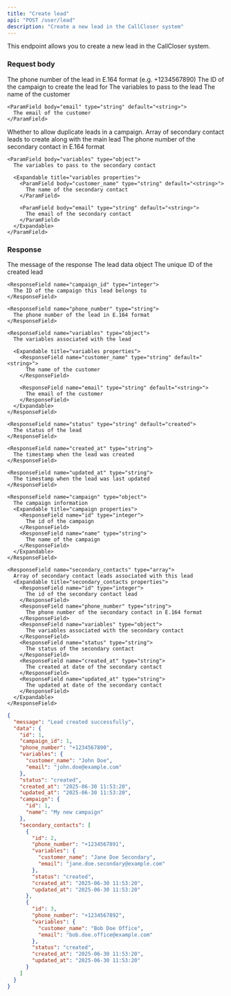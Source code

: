 ```yaml
---
title: "Create lead"
api: "POST /user/lead"
description: "Create a new lead in the CallCloser system"
---
```


This endpoint allows you to create a new lead in the CallCloser system.

### Request body

<ParamField body="phone_number" type="string" required>
  The phone number of the lead in E.164 format (e.g. +1234567890)
</ParamField>

<ParamField body="campaign_id" type="integer" required>
  The ID of the campaign to create the lead for
</ParamField>

<ParamField body="variables" type="object">
  The variables to pass to the lead
  
  <Expandable title="variables properties">
    <ParamField body="customer_name" type="string" default="<string>">
      The name of the customer
    </ParamField>
    
    <ParamField body="email" type="string" default="<string>">
      The email of the customer
    </ParamField>
  </Expandable>
</ParamField>

<ParamField body="allow_dupplicate" type="boolean">
  Whether to allow duplicate leads in a campaign.
</ParamField>

<ParamField body="secondary_contacts" type="array">
  Array of secondary contact leads to create along with the main lead
  
  <Expandable title="secondary_contacts properties">
    <ParamField body="phone_number" type="string" required>
      The phone number of the secondary contact in E.164 format
    </ParamField>
    
    <ParamField body="variables" type="object">
      The variables to pass to the secondary contact
      
      <Expandable title="variables properties">
        <ParamField body="customer_name" type="string" default="<string>">
          The name of the secondary contact
        </ParamField>
        
        <ParamField body="email" type="string" default="<string>">
          The email of the secondary contact
        </ParamField>
      </Expandable>
    </ParamField>
  </Expandable>
</ParamField>

### Response

<ResponseField name="message" type="string" default="Lead created successfully">
  The message of the response
</ResponseField>

<ResponseField name="data" type="object">
  The lead data object
  
  <Expandable title="data properties">
    <ResponseField name="id" type="integer">
      The unique ID of the created lead
    </ResponseField>
    
    <ResponseField name="campaign_id" type="integer">
      The ID of the campaign this lead belongs to
    </ResponseField>

    <ResponseField name="phone_number" type="string">
      The phone number of the lead in E.164 format
    </ResponseField>
    
    <ResponseField name="variables" type="object">
      The variables associated with the lead
      
      <Expandable title="variables properties">
        <ResponseField name="customer_name" type="string" default="<string>">
          The name of the customer
        </ResponseField>
        
        <ResponseField name="email" type="string" default="<string>">
          The email of the customer
        </ResponseField>
      </Expandable>
    </ResponseField>
    
    <ResponseField name="status" type="string" default="created">
      The status of the lead
    </ResponseField>
    
    <ResponseField name="created_at" type="string">
      The timestamp when the lead was created
    </ResponseField>
    
    <ResponseField name="updated_at" type="string">
      The timestamp when the lead was last updated
    </ResponseField>

    <ResponseField name="campaign" type="object">
      The campaign information
      <Expandable title="campaign properties">
        <ResponseField name="id" type="integer">
          The id of the campaign
        </ResponseField>
        <ResponseField name="name" type="string">
          The name of the campaign
        </ResponseField>
      </Expandable>
    </ResponseField>

    <ResponseField name="secondary_contacts" type="array">
      Array of secondary contact leads associated with this lead
      <Expandable title="secondary_contacts properties">
        <ResponseField name="id" type="integer">
          The id of the secondary contact lead
        </ResponseField>
        <ResponseField name="phone_number" type="string">
          The phone number of the secondary contact in E.164 format
        </ResponseField>
        <ResponseField name="variables" type="object">
          The variables associated with the secondary contact
        </ResponseField>
        <ResponseField name="status" type="string">
          The status of the secondary contact
        </ResponseField>
        <ResponseField name="created_at" type="string">
          The created at date of the secondary contact
        </ResponseField>
        <ResponseField name="updated_at" type="string">
          The updated at date of the secondary contact
        </ResponseField>
      </Expandable>
    </ResponseField>
  </Expandable>
</ResponseField>

<ResponseExample>

```json 200 Response
{
  "message": "Lead created successfully",
  "data": {
    "id": 1,
    "campaign_id": 1,
    "phone_number": "+1234567890",
    "variables": {
      "customer_name": "John Doe",
      "email": "john.doe@example.com"
    },
    "status": "created",
    "created_at": "2025-06-30 11:53:20",
    "updated_at": "2025-06-30 11:53:20",
    "campaign": {
      "id": 1,
      "name": "My new campaign"
    },
    "secondary_contacts": [
      {
        "id": 2,
        "phone_number": "+1234567891",
        "variables": {
          "customer_name": "Jane Doe Secondary",
          "email": "jane.doe.secondary@example.com"
        },
        "status": "created",
        "created_at": "2025-06-30 11:53:20",
        "updated_at": "2025-06-30 11:53:20"
      },
      {
        "id": 3,
        "phone_number": "+1234567892",
        "variables": {
          "customer_name": "Bob Doe Office",
          "email": "bob.doe.office@example.com"
        },
        "status": "created",
        "created_at": "2025-06-30 11:53:20",
        "updated_at": "2025-06-30 11:53:20"
      }
    ]
  }
}
```

</ResponseExample>